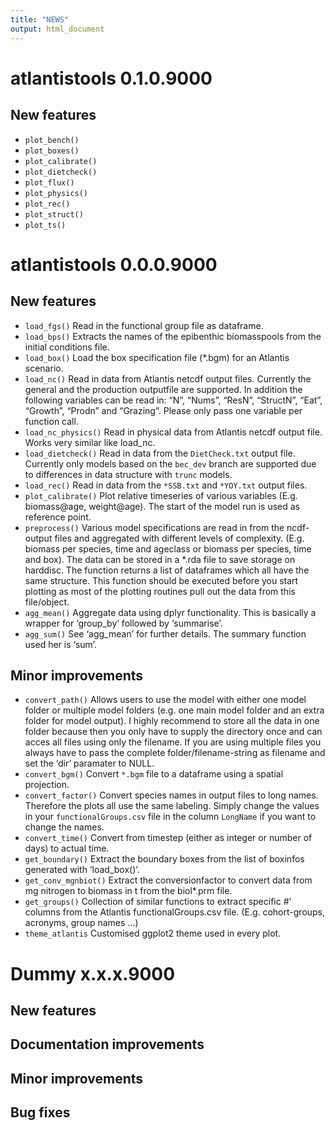 ```yaml
---
title: "NEWS"
output: html_document
---
```


# atlantistools 0.1.0.9000

## New features

* `plot_bench()` 
* `plot_boxes()` 
* `plot_calibrate()` 
* `plot_dietcheck()` 
* `plot_flux()` 
* `plot_physics()` 
* `plot_rec()` 
* `plot_struct()` 
* `plot_ts()` 

# atlantistools 0.0.0.9000

## New features

* `load_fgs()` Read in the functional group file as dataframe.
* `load_bps()` Extracts the names of the epibenthic biomasspools from the initial conditions file.
* `load_box()` Load the box specification file (*.bgm) for an Atlantis scenario.
* `load_nc()` Read in data from Atlantis netcdf output files. Currently the general and the 
production outputfile are supported. In addition the following variables can be read in:
"N", "Nums", "ResN", "StructN", "Eat", "Growth", "Prodn" and "Grazing". Please only pass one
variable per function call. 
* `load_nc_physics()` Read in physical data from Atlantis netcdf output file. Works very
similar like load_nc.
* `load_dietcheck()` Read in data from the `DietCheck.txt` output file. Currently only models based on the
`bec_dev` branch are supported due to differences in data structure with `trunc` models.
* `load_rec()` Read in data from the `*SSB.txt` and `*YOY.txt` output files. 
* `plot_calibrate()` Plot relative timeseries of various variables (E.g. biomass@age, 
weight@age). The start of the model run is used as reference point.
* `preprocess()` Various model specifications are read in from the ncdf-output files
and aggregated with different levels of complexity. (E.g. biomass per species, time and ageclass
or biomass per species, time and box). The data can be stored in a *.rda file to save
storage on harddisc. The function returns a list of dataframes which all have the same structure.
This function should be executed before you start plotting as most of the plotting routines 
pull out the data from this file/object.
* `agg_mean()` Aggregate data using dplyr functionality. This is basically a wrapper
for 'group_by' followed by 'summarise'.
* `agg_sum()` See 'agg_mean' for further details. The summary function used her is 'sum'.

## Minor improvements

* `convert_path()` Allows users to use the model with either one model folder or multiple
model folders (e.g. one main model folder and an extra folder for model output). I highly 
recommend to store all the data in one folder because then you only have to supply the
directory once and can acces all files using only the filename. If you are using multiple
files you always have to pass the complete folder/filename-string as filename and set
the 'dir' paramater to NULL.
* `convert_bgm()` Convert `*.bgm` file to a dataframe using a spatial projection.
* `convert_factor()` Convert species names in output files to long names. Therefore the plots all
use the same labeling. Simply change the values in your `functionalGroups.csv` file in the column `LongName` 
if you want to change the names.
* `convert_time()` Convert from timestep (either as integer or number of days) to actual time.
* `get_boundary()` Extract the boundary boxes from the list of boxinfos generated with 'load_box()'. 
* `get_conv_mgnbiot()` Extract the conversionfactor to convert data from mg nitrogen to biomass in t
from the biol*.prm file.
* `get_groups()` Collection of similar functions to extract specific
#' columns from the Atlantis functionalGroups.csv file. (E.g. cohort-groups, acronyms, group names ...)
* `theme_atlantis` Customised ggplot2 theme used in every plot.

# Dummy x.x.x.9000
## New features
## Documentation improvements
## Minor improvements
## Bug fixes

